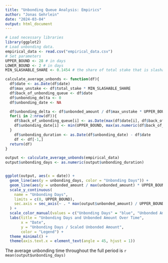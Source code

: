 ```yaml
---
title: "Unbonding Queue Analysis: Empirics"
author: "Jonas Gehrlein"
date: "2024-03-04"
output: html_document
---
```


```r
# Load necessary libraries
library(ggplot2)
# Load unbonding data.
empirical_data <- read.csv("empirical_data.csv")
# Set parameters
UPPER_BOUND <- 28 # in days
LOWER_BOUND <- 2 # in days
MIN_SLASHABLE_SHARE <- 0.1454 # the share of total stake that is slashable at any point in time
```

```r
calculate_average_unbonds <- function(df){
  df$date <- as.Date(df$date)
  df$max_unstake <- df$total_stake * MIN_SLASHABLE_SHARE
  df$back_of_unbonding_queue <- df$date
  df$unbonding_delta <- 0
  df$unbonding_date <- NA

  df$unbonding_delta <- df$unbonded_amount / df$max_unstake * UPPER_BOUND
  for(i in 2:nrow(df)){
    df$back_of_unbonding_queue[i] <- as.Date(max(df$date[i], df$back_of_unbonding_queue[i-1]) + df$unbonding_delta[i])
    df$unbonding_date[i] <- min(UPPER_BOUND, max(as.numeric(df$back_of_unbonding_queue[i] - df$date[i]), LOWER_BOUND)) + df$date[i]
  }
    df$unbonding_duration <- as.Date(df$unbonding_date) - df$date
    df <- df[-1,]
  return(df)
}
```

```r
output <- calculate_average_unbonds(empirical_data)
output$unbonding_days <- as.numeric(output$unbonding_duration)


ggplot(output, aes(x = date)) +
  geom_line(aes(y = unbonding_days, color = "Unbonding Days")) +
  geom_line(aes(y = unbonded_amount / max(unbonded_amount) * UPPER_BOUND, color = "Unbonded Amount")) + # scale the "unbonded_amount" to the maximum of y-axis of 28
  scale_y_continuous(
    name = "Unbonding Days", 
    limits = c(0, UPPER_BOUND),
    sec.axis = sec_axis(~ . * max(output$unbonded_amount) / UPPER_BOUND, name = "Unbonded Amount")
  ) +
  scale_color_manual(values = c("Unbonding Days" = "blue", "Unbonded Amount" = "red")) + 
  labs(title = "Unbonding Days and Unbonded Amount Over Time", 
       x = "Date", 
       y = "Unbonding Days / Scaled Unbonded Amount",
       color = "Legend") +
  theme_minimal() +
  theme(axis.text.x = element_text(angle = 45, hjust = 1))
```

The average unbonding time throughout the full period is `r mean(output$unbonding_days)`
